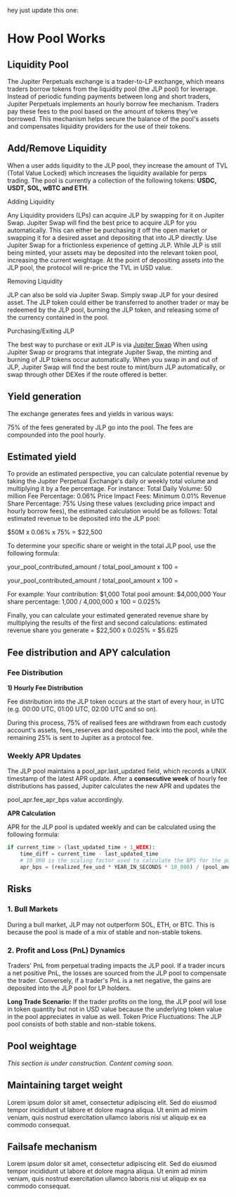 hey just update this one:

# How Pool Works

## Liquidity Pool

The Jupiter Perpetuals exchange is a trader-to-LP exchange, which means traders borrow tokens from the liquidity pool (the JLP pool) for leverage.
Instead of periodic funding payments between long and short traders, Jupiter Perpetuals implements an hourly borrow fee mechanism. Traders pay these
fees to the pool based on the amount of tokens they've borrowed. This mechanism helps secure the balance of the pool's assets and compensates liquidity
providers for the use of their tokens.

## Add/Remove Liquidity

When a user adds liquidity to the JLP pool, they increase the amount of TVL
(Total Value Locked) which increases the liquidity available for perps trading. 
The pool is currently a collection of the following tokens: **USDC, USDT, SOL, wBTC and ETH**.

Adding Liquidity

Any Liquidity providers (LPs) can acquire JLP by swapping for it on Jupiter
Swap. Jupiter Swap will find the best price to acquire JLP for you automatically. 
This can either be purchasing it off the open market or swapping it for a desired 
asset and depositing that into JLP directly. Use Jupiter Swap for a frictionless 
experience of getting JLP. While JLP is still being minted, your assets may be deposited
into the relevant token pool, increasing the current weightage. At the point of depositing
assets into the JLP pool, the protocol will re-price the TVL in USD value.

Removing Liquidity

JLP can also be sold via Jupiter Swap. Simply swap JLP for your desired asset. 
The JLP token could either be transferred to another trader or may be redeemed
by the JLP pool, burning the JLP token, and releasing some of the currency contained in the pool.

Purchasing/Exiting JLP

The best way to purchase or exit JLP is via [Jupiter Swap](https://web.archive.org/web/20250310172707/https://jup.ag/swap/USDC-JLP)
When using Jupiter Swap or programs that integrate Jupiter Swap, the minting and burning of JLP tokens occur automatically. 
When you swap in and out of JLP, Jupiter Swap will find the best route to mint/burn JLP automatically, or swap through other DEXes if the route offered is better.

## Yield generation
The exchange generates fees and yields in various ways:

75% of the fees generated by JLP go into the pool. The fees are compounded into the pool hourly.

## Estimated yield

To provide an estimated perspective, you can calculate potential revenue by taking the Jupiter Perpetual Exchange's daily or weekly total volume and multiplying it by a fee percentage. 
For instance:
Total Daily Volume: 50 million Fee Percentage: 0.06%
Price Impact Fees: Minimum 0.01% Revenue Share Percentage: 75%
Using these values (excluding price impact and hourly borrow fees), the estimated calculation would be as follows:
Total estimated revenue to be deposited into the JLP pool:

$50M x 0.06% x 75% = $22,500

To determine your specific share or weight in the total JLP pool, use the following formula:

your_pool_contributed_amount / total_pool_amount x 100 =

your_pool_contributed_amount / total_pool_amount x 100 =


For example:
Your contribution: $1,000
Total pool amount: $4,000,000
Your share percentage: 1,000 / 4,000,000 x 100 = 0.025%

Finally, you can calculate your estimated generated revenue share by multiplying the results of the first and second calculations:
estimated revenue share you generate = $22,500 x 0.025% = $5.625


## Fee distribution and APY calculation

### Fee Distribution

**1) Hourly Fee Distribution**

Fee distribution into the JLP token occurs at the start of every hour, in UTC (e.g. 00:00 UTC, 01:00 UTC, 02:00 UTC and so on).

During this process, 75% of realised fees are withdrawn from each custody account's assets, fees_reserves and deposited back into the pool, while the remaining 25% is sent to Jupiter as a protocol fee.

###  Weekly APR Updates

The JLP pool maintains a pool_apr.last_updated field, which records a UNIX timestamp of the latest APR update. After a **consecutive week** of hourly fee distributions has passed, Jupiter calculates the new APR and updates the

pool_apr.fee_apr_bps value accordingly.

**APR Calculation**

APR for the JLP pool is updated weekly and can be calculated using the following formula:

```python
if current_time > (last_updated_time + 1_WEEK):
    time_diff = current_time - last_updated_time
    # 10_000 is the scaling factor used to calculate the BPS for the pool's APR
    apr_bps = (realized_fee_usd * YEAR_IN_SECONDS * 10_000) / (pool_amount_usd * time_diff)
```

## Risks

### 1. Bull Markets

During a bull market, JLP may not outperform SOL, ETH, or BTC. This is because the pool is made of a mix of stable and non-stable tokens.

### 2. Profit and Loss (PnL) Dynamics

Traders' PnL from perpetual trading impacts the JLP pool. If a trader incurs a net positive PnL, the losses are sourced from the JLP pool to compensate the trader. Conversely, if a trader's PnL is a net negative, the gains are deposited into the JLP pool for LP holders.

**Long Trade Scenario:** If the trader profits on the long, the JLP pool will lose in token quantity but not in USD value because the underlying token value in the pool appreciates in value as well.
Token Price Fluctuations: The JLP pool consists of both stable and non-stable tokens. 

## Pool weightage

_This section is under construction. Content coming soon._


## Maintaining target weight

Lorem ipsum dolor sit amet, consectetur adipiscing elit. Sed do eiusmod tempor 
incididunt ut labore et dolore magna aliqua. Ut enim ad minim veniam, quis nostrud 
exercitation ullamco laboris nisi ut aliquip ex ea commodo consequat.

## Failsafe mechanism

Lorem ipsum dolor sit amet, consectetur adipiscing elit. Sed do eiusmod tempor 
incididunt ut labore et dolore magna aliqua. Ut enim ad minim veniam, quis nostrud 
exercitation ullamco laboris nisi ut aliquip ex ea commodo consequat.
